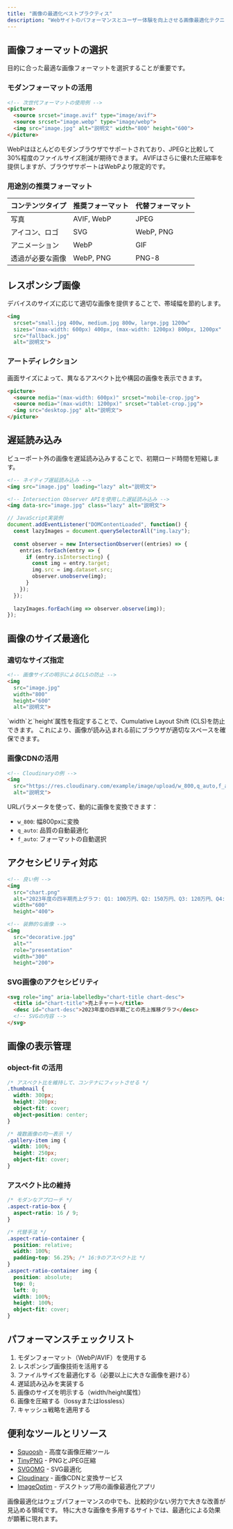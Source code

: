 ```yaml
---
title: "画像の最適化ベストプラクティス"
description: "Webサイトのパフォーマンスとユーザー体験を向上させる画像最適化テクニック"
---
```


## 画像フォーマットの選択

目的に合った最適な画像フォーマットを選択することが重要です。

### モダンフォーマットの活用

```html
<!-- 次世代フォーマットの使用例 -->
<picture>
  <source srcset="image.avif" type="image/avif">
  <source srcset="image.webp" type="image/webp">
  <img src="image.jpg" alt="説明文" width="800" height="600">
</picture>
```

<Tip>
  WebPはほとんどのモダンブラウザでサポートされており、JPEGと比較して30%程度のファイルサイズ削減が期待できます。
  AVIFはさらに優れた圧縮率を提供しますが、ブラウザサポートはWebPより限定的です。
</Tip>

### 用途別の推奨フォーマット

| コンテンツタイプ | 推奨フォーマット   | 代替フォーマット  |
| -------- | ---------- | --------- |
| 写真       | AVIF, WebP | JPEG      |
| アイコン、ロゴ  | SVG        | WebP, PNG |
| アニメーション  | WebP       | GIF       |
| 透過が必要な画像 | WebP, PNG  | PNG-8     |

## レスポンシブ画像

デバイスのサイズに応じて適切な画像を提供することで、帯域幅を節約します。

```html
<img 
  srcset="small.jpg 400w, medium.jpg 800w, large.jpg 1200w" 
  sizes="(max-width: 600px) 400px, (max-width: 1200px) 800px, 1200px"
  src="fallback.jpg" 
  alt="説明文">
```

### アートディレクション

画面サイズによって、異なるアスペクト比や構図の画像を表示できます。

```html
<picture>
  <source media="(max-width: 600px)" srcset="mobile-crop.jpg">
  <source media="(max-width: 1200px)" srcset="tablet-crop.jpg">
  <img src="desktop.jpg" alt="説明文">
</picture>
```

## 遅延読み込み

ビューポート外の画像を遅延読み込みすることで、初期ロード時間を短縮します。

```html
<!-- ネイティブ遅延読み込み -->
<img src="image.jpg" loading="lazy" alt="説明文">

<!-- Intersection Observer APIを使用した遅延読み込み -->
<img data-src="image.jpg" class="lazy" alt="説明文">
```

```javascript
// JavaScript実装例
document.addEventListener("DOMContentLoaded", function() {
  const lazyImages = document.querySelectorAll("img.lazy");
  
  const observer = new IntersectionObserver((entries) => {
    entries.forEach(entry => {
      if (entry.isIntersecting) {
        const img = entry.target;
        img.src = img.dataset.src;
        observer.unobserve(img);
      }
    });
  });
  
  lazyImages.forEach(img => observer.observe(img));
});
```

## 画像のサイズ最適化

### 適切なサイズ指定

```html
<!-- 画像サイズの明示によるCLSの防止 -->
<img 
  src="image.jpg" 
  width="800" 
  height="600" 
  alt="説明文">
```

<Note>
  `width`と`height`属性を指定することで、Cumulative Layout Shift (CLS)を防止できます。
  これにより、画像が読み込まれる前にブラウザが適切なスペースを確保できます。
</Note>

### 画像CDNの活用

```html
<!-- Cloudinaryの例 -->
<img 
  src="https://res.cloudinary.com/example/image/upload/w_800,q_auto,f_auto/sample.jpg" 
  alt="説明文">
```

URLパラメータを使って、動的に画像を変換できます：

- `w_800`: 幅800pxに変換
- `q_auto`: 品質の自動最適化
- `f_auto`: フォーマットの自動選択

## アクセシビリティ対応

```html
<!-- 良い例 -->
<img 
  src="chart.png" 
  alt="2023年度の四半期売上グラフ: Q1: 100万円、Q2: 150万円、Q3: 120万円、Q4: 200万円" 
  width="600" 
  height="400">

<!-- 装飾的な画像 -->
<img 
  src="decorative.jpg" 
  alt="" 
  role="presentation" 
  width="300" 
  height="200">
```

### SVG画像のアクセシビリティ

```html
<svg role="img" aria-labelledby="chart-title chart-desc">
  <title id="chart-title">売上チャート</title>
  <desc id="chart-desc">2023年度の四半期ごとの売上推移グラフ</desc>
  <!-- SVGの内容 -->
</svg>
```

## 画像の表示管理

### object-fit の活用

```css
/* アスペクト比を維持して、コンテナにフィットさせる */
.thumbnail {
  width: 300px;
  height: 200px;
  object-fit: cover;
  object-position: center;
}

/* 複数画像の均一表示 */
.gallery-item img {
  width: 100%;
  height: 250px;
  object-fit: cover;
}
```

### アスペクト比の維持

```css
/* モダンなアプローチ */
.aspect-ratio-box {
  aspect-ratio: 16 / 9;
}

/* 代替手法 */
.aspect-ratio-container {
  position: relative;
  width: 100%;
  padding-top: 56.25%; /* 16:9のアスペクト比 */
}
.aspect-ratio-container img {
  position: absolute;
  top: 0;
  left: 0;
  width: 100%;
  height: 100%;
  object-fit: cover;
}
```

## パフォーマンスチェックリスト

1. モダンフォーマット（WebP/AVIF）を使用する
2. レスポンシブ画像技術を活用する
3. ファイルサイズを最適化する（必要以上に大きな画像を避ける）
4. 遅延読み込みを実装する
5. 画像のサイズを明示する（width/height属性）
6. 画像を圧縮する（lossyまたはlossless）
7. キャッシュ戦略を適用する

## 便利なツールとリソース

- [Squoosh](https://squoosh.app/) - 高度な画像圧縮ツール
- [TinyPNG](https://tinypng.com/) - PNGとJPEG圧縮
- [SVGOMG](https://jakearchibald.github.io/svgomg/) - SVG最適化
- [Cloudinary](https://cloudinary.com/) - 画像CDNと変換サービス
- [ImageOptim](https://imageoptim.com/) - デスクトップ用の画像最適化アプリ

<Note>
  画像最適化はウェブパフォーマンスの中でも、比較的少ない労力で大きな改善が見込める領域です。
  特に大きな画像を多用するサイトでは、最適化による効果が顕著に現れます。
</Note>